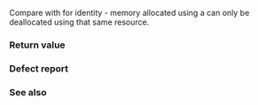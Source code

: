 {{cpp/memory/monotonic_buffer_resource/title|do_is_equal}}
{{cpp/memory/monotonic_buffer_resource/navbar}}
{{ddcl|since=c++17|1=
virtual bool do_is_equal( const std::pmr::memory_resource&amp; other ) const noexcept;
}}

Compare {{c|*this}} with {{c|other}} for identity - memory allocated using a {{rlpt|/|monotonic_buffer_resource}} can only be deallocated using that same resource.

===Return value===
{{c|1=this == &amp;other}}

===Defect report===
{{dr list begin}}
{{dr list item|dr=3000|wg=lwg|std=C++17|before=unnecessary {{tt|dynamic_cast}} was performed|after=removed}}
{{dr list end}}

===See also===
{{dsc begin}}
{{dsc inc|cpp/memory/memory_resource/dsc do_is_equal}}
{{dsc end}}

{{langlinks|es|ja|ru|zh}}